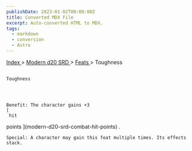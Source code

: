 ```yaml
---
publishDate: 2023-01-02T00:00:00Z
title: Converted MDX File
excerpt: Auto-converted HTML to MDX.
tags:
  - markdown
  - conversion
  - Astro
---
```


[
Index
](-index) >
[
Modern d20 SRD
](modern-d20-srd-index) >
[
Feats
](modern-d20-srd-feats-index) > Toughness

##

    Toughness




    Benefit: The character gains +3
    [
     hit

points
](modern-d20-srd-combat-hit-points)
.

    Special: A character may gain this feat multiple times. Its effects stack.
